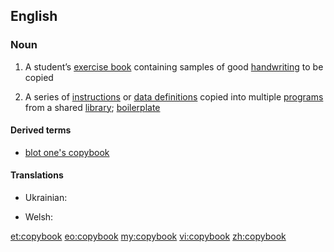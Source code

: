 ==English==

===Noun===
{{wikipedia}}
{{en-noun}}

# A student’s [[exercise book]] containing samples of good [[handwriting]] to be copied
# {{computing}} A series of [[instruction]]s or [[data definition]]s copied into multiple [[program]]s from a shared [[library]]; [[boilerplate]]

====Derived terms====
* [[blot one's copybook]]

====Translations====
{{trans-top|student's exercise book}}
* Ukrainian: {{t|uk|зошит|m|tr=zóšyt|sc=Cyrl}}
{{trans-mid}}
* Welsh: {{t-|cy|copi|m|xs=Welsh}}
{{trans-bottom}}

[[et:copybook]]
[[eo:copybook]]
[[my:copybook]]
[[vi:copybook]]
[[zh:copybook]]